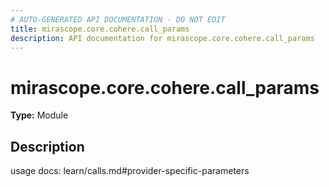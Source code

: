 ```yaml
---
# AUTO-GENERATED API DOCUMENTATION - DO NOT EDIT
title: mirascope.core.cohere.call_params
description: API documentation for mirascope.core.cohere.call_params
---
```


# mirascope.core.cohere.call_params

**Type:** Module

## Description

usage docs: learn/calls.md#provider-specific-parameters



